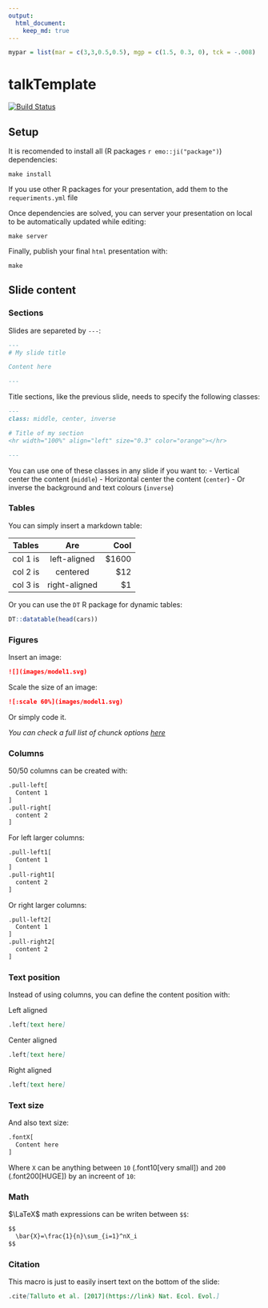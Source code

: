 ```yaml
---
output:
  html_document:
    keep_md: true
---
```


```r
mypar = list(mar = c(3,3,0.5,0.5), mgp = c(1.5, 0.3, 0), tck = -.008)
```

# talkTemplate

[![Build Status](https://travis-ci.org/willvieira/talkTemplate.svg?branch=master)](https://travis-ci.org/willvieira/talkTemplate)


## Setup

It is recomended to install all (R packages `r emo::ji("package")`) dependencies:

```make
make install
```

If you use other R packages for your presentation, add them to the `requeriments.yml` file

Once dependencies are solved, you can server your presentation on local to be automatically updated while editing:

```make
make server
```

Finally, publish your final `html` presentation with:

```make
make
```

## Slide content

### Sections

Slides are separeted by `---`:

```markdown
---
# My slide title

Content here

---
```

Title sections, like the previous slide, needs to specify the following classes:

```markdown
---
class: middle, center, inverse

# Title of my section
<hr width="100%" align="left" size="0.3" color="orange"></hr>

---
```

You can use one of these classes in any slide if you want to:
- Vertical center the content (`middle`)
- Horizontal center the content (`center`)
- Or inverse the background and text colours (`inverse`)


### Tables

You can simply insert a markdown table:


| Tables   |      Are      |  Cool |
|----------|:-------------:|------:|
| col 1 is |  left-aligned | $1600 |
| col 2 is |    centered   |   $12 |
| col 3 is | right-aligned |    $1 |



Or you can use the `DT` R package for dynamic tables:


```r
DT::datatable(head(cars))
```

### Figures

Insert an image:

```markdown
![](images/model1.svg)
```


Scale the size of an image:

```md
![:scale 60%](images/model1.svg)
```

Or simply code it.

<!--
Or simply code it:

```md
```r
plot(cars$speed, cars$dist)
```
```

Use the code chunck options to change the size of a plot :

```md
```r
#plot(cars$speed, cars$dist)
```
```
-->

*You can check a full list of chunck options [here](https://yihui.org/knitr/options/)*


### Columns

50/50 columns can be created with:


```markdown
.pull-left[
  Content 1
]
.pull-right[
  content 2
]
```

For left larger columns:
```markdown
.pull-left1[
  Content 1
]
.pull-right1[
  content 2
]
```

Or right larger columns:

```markdown
.pull-left2[
  Content 1
]
.pull-right2[
  content 2
]
```

### Text position

Instead of using columns, you can define the content position with:


Left aligned
```markdown
.left[text here]
```

Center aligned
```markdown
.left[text here]
```

Right aligned
```markdown
.left[text here]
```

### Text size

And also text size:

```markdown
.fontX[
  Content here
]
```

Where `X` can be anything between `10` (.font10[very small]) and `200` (.font200[HUGE]) by an increent of `10`:


### Math

$\LaTeX$ math expressions can be writen between `$$`:

```markdown
$$
  \bar{X}=\frac{1}{n}\sum_{i=1}^nX_i
$$
```


### Citation

This macro is just to easily insert text on the bottom of the slide:

```markdown
.cite[Talluto et al. [2017](https://link) Nat. Ecol. Evol.]
```

